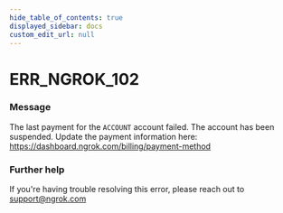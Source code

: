 ```yaml
---
hide_table_of_contents: true
displayed_sidebar: docs
custom_edit_url: null
---
```



# ERR_NGROK_102

### Message
The last payment for the `ACCOUNT` account failed.
The account has been suspended. Update the payment information here:
https://dashboard.ngrok.com/billing/payment-method

### Further help
If you're having trouble resolving this error, please reach out to [support@ngrok.com](mailto:support@ngrok.com?subject=Help%20with%20ERR_NGROK_102)


<ErrorDetails error='err_ngrok_102' />
